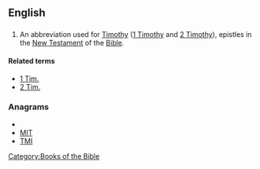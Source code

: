 {{also|Tim|tim|TIM}}
==English==

==={{abbreviation}}===
{{infl|en|abbreviation}}

# {{biblical}} An abbreviation used for [[Timothy]] ([[1 Timothy]] and [[2 Timothy]]), epistles in the [[New Testament]] of the [[Bible]].

====Related terms====
* [[1 Tim.]]
* [[2 Tim.]]

===Anagrams===
* {{alphagram|imt}}
* [[MIT#English|MIT]]
* [[TMI#English|TMI]]


[[Category:Books of the Bible]]